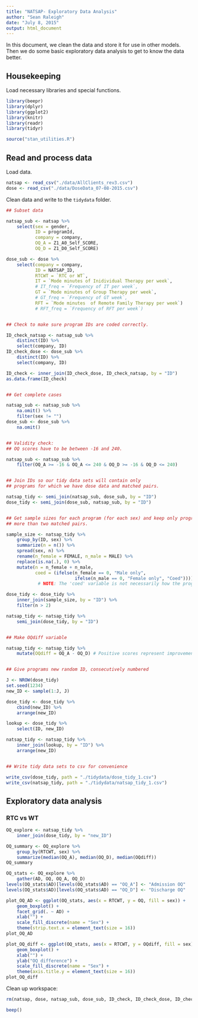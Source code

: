 ```yaml
---
title: "NATSAP- Exploratory Data Analysis"
author: "Sean Raleigh"
date: "July 8, 2015"
output: html_document
---
```


In this document, we clean the data and store it for use in other models. Then we do some basic exploratory data analysis to get to know the data better.

## Housekeeping

Load necessary libraries and special functions.

```r
library(beepr)
library(dplyr)
library(ggplot2)
library(knitr)
library(readr)
library(tidyr)
```

```r
source("stan_utilities.R")
```

## Read and process data

Load data.

```r
natsap <- read_csv("./data/AllClients_rev3.csv")
dose <- read_csv("./data/DoseData_07-08-2015.csv")
```

Clean data and write to the `tidydata` folder.

```r

## Subset data

natsap_sub <- natsap %>%
    select(sex = gender,
           ID = programId,
           company = company,
           OQ_A = Z1_A0_Self_SCORE,
           OQ_D = Z1_D0_Self_SCORE)

dose_sub <- dose %>%
    select(company = company,
           ID = NATSAP_ID,
           RTCWT = `RTC or WT`,
           IT = `Mode minutes of Inidividual Therapy per week`,
           # IT_freq = `Frequency of IT per week`,
           GT = `Mode minutes of Group Therapy per week`,
           # GT_freq = `Frequency of GT week`,
           RFT = `Mode minutes  of Remote Family Therapy per week`)
           # RFT_freq = `Frequency of RFT per week`)


## Check to make sure program IDs are coded correctly.

ID_check_natsap <- natsap_sub %>%
    distinct(ID) %>%
    select(company, ID)
ID_check_dose <- dose_sub %>%
    distinct(ID) %>%
    select(company, ID)

ID_check <- inner_join(ID_check_dose, ID_check_natsap, by = "ID")
as.data.frame(ID_check)


## Get complete cases

natsap_sub <- natsap_sub %>%
    na.omit() %>%
    filter(sex != "")
dose_sub <- dose_sub %>%
    na.omit()


## Validity check:
## OQ scores have to be between -16 and 240.

natsap_sub <- natsap_sub %>%
    filter(OQ_A >= -16 & OQ_A <= 240 & OQ_D >= -16 & OQ_D <= 240)


## Join IDs so our tidy data sets will contain only
## programs for which we have dose data and matched pairs.

natsap_tidy <- semi_join(natsap_sub, dose_sub, by = "ID")
dose_tidy <- semi_join(dose_sub, natsap_sub, by = "ID")


## Get sample sizes for each program (for each sex) and keep only programs with
## more than two matched pairs.

sample_size <- natsap_tidy %>%
    group_by(ID, sex) %>%
    summarize(n = n()) %>%
    spread(sex, n) %>%
    rename(n_female = FEMALE, n_male = MALE) %>%
    replace(is.na(.), 0) %>%
    mutate(n = n_female + n_male,
           coed = (ifelse(n_female == 0, "Male only",
                          ifelse(n_male == 0, "Female only", "Coed"))))
            # NOTE: The 'coed' variable is not necessarily how the program is structured;             # it's only about the availability of data for both sexes.

dose_tidy <- dose_tidy %>%
    inner_join(sample_size, by = "ID") %>%
    filter(n > 2)

natsap_tidy <- natsap_tidy %>%
    semi_join(dose_tidy, by = "ID")


## Make OQdiff variable

natsap_tidy <- natsap_tidy %>%
    mutate(OQdiff = OQ_A - OQ_D) # Positive scores represent improvement


## Give programs new random ID, consecutively numbered

J <- NROW(dose_tidy)
set.seed(1234)
new_ID <- sample(1:J, J)

dose_tidy <- dose_tidy %>%
    cbind(new_ID) %>%
    arrange(new_ID)

lookup <- dose_tidy %>%
    select(ID, new_ID)

natsap_tidy <- natsap_tidy %>%
    inner_join(lookup, by = "ID") %>%
    arrange(new_ID)


## Write tidy data sets to csv for convenience

write_csv(dose_tidy, path = "./tidydata/dose_tidy_1.csv")
write_csv(natsap_tidy, path = "./tidydata/natsap_tidy_1.csv")
```


## Exploratory data analysis

### RTC vs WT

```r
OQ_explore <- natsap_tidy %>%
    inner_join(dose_tidy, by = "new_ID")

OQ_summary <- OQ_explore %>%
    group_by(RTCWT, sex) %>%
    summarize(median(OQ_A), median(OQ_D), median(OQdiff))
OQ_summary

OQ_stats <- OQ_explore %>%
    gather(AD, OQ, OQ_A, OQ_D)
levels(OQ_stats$AD)[levels(OQ_stats$AD) == "OQ_A"] <- "Admission OQ"
levels(OQ_stats$AD)[levels(OQ_stats$AD) == "OQ_D"] <- "Discharge OQ"

plot_OQ_AD <- ggplot(OQ_stats, aes(x = RTCWT, y = OQ, fill = sex)) +
    geom_boxplot() +
    facet_grid(. ~ AD) +
    xlab("") +
    scale_fill_discrete(name = "Sex") +
    theme(strip.text.x = element_text(size = 16))
plot_OQ_AD

plot_OQ_diff <- ggplot(OQ_stats, aes(x = RTCWT, y = OQdiff, fill = sex)) +
    geom_boxplot() +
    xlab("") +
    ylab("OQ difference") +
    scale_fill_discrete(name = "Sex") +
    theme(axis.title.y = element_text(size = 16))
plot_OQ_diff
```

Clean up workspace:

```r
rm(natsap, dose, natsap_sub, dose_sub, ID_check, ID_check_dose, ID_check_natsap, J, new_ID, lookup, sample_size, OQ_explore, OQ_stats, OQ_summary, plot_OQ_AD, plot_OQ_diff)
```

```r
beep()
```
